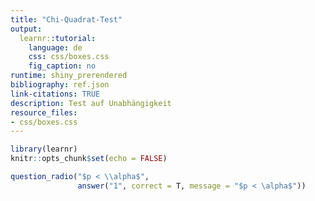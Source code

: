 ```yaml
---
title: "Chi-Quadrat-Test"
output:
  learnr::tutorial:
    language: de
    css: css/boxes.css
    fig_caption: no
runtime: shiny_prerendered
bibliography: ref.json
link-citations: TRUE
description: Test auf Unabhängigkeit
resource_files:
- css/boxes.css
---
```


```r
library(learnr)
knitr::opts_chunk$set(echo = FALSE)
```

```r
question_radio("$p < \\alpha$",
               answer("1", correct = T, message = "$p < \alpha$"))
```

